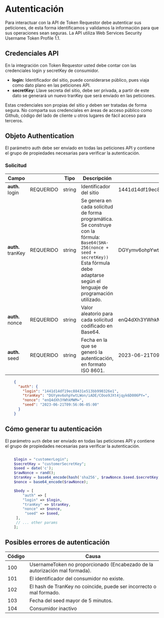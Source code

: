 # Autenticación


Para interactuar con la API de Token Requestor debe autenticar sus peticiones, de esta
forma identificamos y validamos la información para que sus operaciones sean seguras.
La API utiliza Web Services Security Username Token Profile 1.1.

## Credenciales API

En la integración con Token Requestor usted debe contar con las credenciales login y secretKey
de consumidor.

- **login:** Identificador del sitio, puede considerarse público, pues viaja como dato plano
en las peticiones API.
- **secretKey:** Llave secreta del sitio, debe ser privada, a partir de este dato se
generará un nuevo tranKey que será enviado en las peticiones.

<Note>
    Estas credenciales son propias del sitio y deben ser tratadas de forma segura. No
    comparta sus credenciales en áreas de acceso público como Github, código del lado de
    cliente u otros lugares de fácil acceso para terceros.
</Note>

## Objeto Authentication
El parámetro auth debe ser enviado en todas las peticiones API y contiene el grupo de
propiedades necesarias para verificar la autenticación.

### Solicitud

| Campo             |                                                                 | Tipo   | Descripción                                                                                                                                                                                                      | Ejemplo                                      |
|-------------------|-----------------------------------------------------------------|--------|------------------------------------------------------------------------------------------------------------------------------------------------------------------------------------------------------------------|----------------------------------------------|
| **auth.** login   | <span class="text-teal-500 dark:text-teal-400">REQUERIDO</span> | string | Identificador del sitio                                                                                                                                                                                          | 1441d14df19ec88431e513bb990326e1             |
| **auth.** tranKey | <span class="text-teal-500 dark:text-teal-400">REQUERIDO</span> | string | Se genera en cada solicitud de forma programática.<br/>Se construye con la fórmula:<br/>`Base64(SHA-256(nonce + seed + secretKey))`<br/>Esta fórmula debe adaptarse según el lenguaje de programación utilizado. | DGYymv6ohpYwtLWon/iADE/COoo9JXt4jqyk6D006PY= |
| **auth.** nonce   | <span class="text-teal-500 dark:text-teal-400">REQUERIDO</span> | string | Valor aleatorio para cada solicitud codificado en Base64.                                                                                                                                                        | enQ4dXh3YWhkMWM=                             |
| **auth.** seed    | <span class="text-teal-500 dark:text-teal-400">REQUERIDO</span> | string | Fecha en la que se generó la autenticación, en formato ISO 8601.                                                                                                                                                 | 2023-06-21T09:56:06-05:00                    |



```json
    {
      "auth": {
        "login": "1441d14df19ec88431e513bb990326e1",
        "tranKey": "DGYymv6ohpYwtLWon/iADE/COoo9JXt4jqyk6D006PY=",
        "nonce": "enQ4dXh3YWhkMWM=",
        "seed": "2023-06-21T09:56:06-05:00"
      }
    }

```

## Cómo generar tu autenticación
El parámetro `auth` debe ser enviado en todas las peticiones API y contiene el grupo de
propiedades necesarias para verificar la autenticación.

```php

    $login = "customerLogin";
    $secretKey = "customerSecretKey";
    $seed = date('c');
    $rawNonce = rand();
    $tranKey = base64_encode(hash('sha256', $rawNonce.$seed.$secretKey, true));
    $nonce = base64_encode($rawNonce);

    $body = [
        "auth" => [
        "login" => $login,
        "tranKey" => $tranKey,
        "nonce" => $nonce,
         "seed" => $seed,
     ],
     // ... other params
    ];

```

## Posibles errores de autenticación

| Código | Causa                                                                       |
|--------|-----------------------------------------------------------------------------|
| 100    | UsernameToken no proporcionado (Encabezado de la autorización mal formada). |
| 101    | El identificador del consumidor no existe.                                  |
| 102    | El hash de TranKey no coincide, puede ser incorrecto o mal formado.         |
| 103    | Fecha del seed mayor de 5 minutos.                                          |
| 104    | Consumidor inactivo                                                         |

